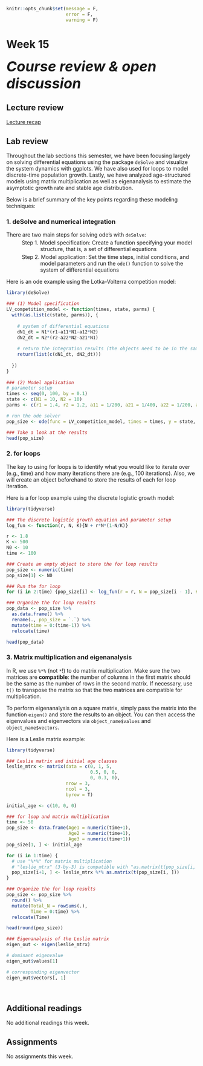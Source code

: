 ```r
knitr::opts_chunk$set(message = F, 
                      error = F, 
                      warning = F)

```

# Week 15 {-} 
<div style = "font-size: 28pt"> **_Course review & open discussion_**</div>

## Lecture review {-}

[Lecture recap](./Lecture handouts/Week15_Final_Recap.pdf){target="_blank"}

## Lab review {-}

Throughout the lab sections this semester, we have been focusing largely on solving differential equations using the package `deSolve` and visualize the system dynamics with ggplots. We have also used for loops to model discrete-time population growth. Lastly, we have analyzed age-structured models using matrix multiplication as well as eigenanalysis to estimate the asymptotic growth rate and stable age distribution.    

Below is a brief summary of the key points regarding these modeling techniques:

### 1. deSolve and numerical integration {-}

There are two main steps for solving ode's with `deSolve`:

<span id = "aaa" style="display: block; margin-top: -10px; margin-left: 90px">Model specification: Create a function specifying your model structure, that is, a set of differential equations</span>

<span id = "bbb" style="display: block; margin-top: -10px; margin-left: 90px">Model application: Set the time steps, initial conditions, and model parameters and run the `ode()` function to solve the system of differential equations</span>

<style>

p span#aaa:before { 
  content: "Step 1. "; 
  display: inline-block;
  margin-left: -3.5em;
  margin-right: 0.3em;
}

p span#bbb:before { 
  content: "Step 2. "; 
  display: inline-block;
  margin-left: -3.5em;
  margin-right: 0.3em;
}

d-article table.lightable-paper {
  margin-bottom: 0px; 
}

</style>

Here is an ode example using the Lotka-Volterra competition model: 

```r
library(deSolve)

### (1) Model specification
LV_competition_model <- function(times, state, parms) {
  with(as.list(c(state, parms)), {
    
    # system of differential equations
    dN1_dt = N1*(r1-a11*N1-a12*N2)  
    dN2_dt = N2*(r2-a22*N2-a21*N1)
    
    # return the integration results (the objects need to be in the same order specified above)
    return(list(c(dN1_dt, dN2_dt)))
    
  })
}
  
### (2) Model application
# parameter setup
times <- seq(0, 100, by = 0.1)
state <- c(N1 = 10, N2 = 10)
parms <- c(r1 = 1.4, r2 = 1.2, a11 = 1/200, a21 = 1/400, a22 = 1/200, a12 = 1/300)

# run the ode solver
pop_size <- ode(func = LV_competition_model, times = times, y = state, parms = parms)

### Take a look at the results
head(pop_size)

```

### 2. for loops {-}

The key to using for loops is to identify what you would like to iterate over (e.g., time) and how many iterations there are (e.g., 100 iterations). Also, we will create an object beforehand to store the results of each for loop iteration.

Here is a for loop example using the discrete logistic growth model:

```r
library(tidyverse)

### The discrete logistic growth equation and parameter setup
log_fun <- function(r, N, K){N + r*N*(1-N/K)}  

r <- 1.8
K <- 500
N0 <- 10
time <- 100

### Create an empty object to store the for loop results
pop_size <- numeric(time)
pop_size[1] <- N0

### Run the for loop 
for (i in 2:time) {pop_size[i] <- log_fun(r = r, N = pop_size[i - 1], K = K)}

### Organize the for loop results
pop_data <- pop_size %>% 
  as.data.frame() %>% 
  rename(., pop_size = `.`) %>%
  mutate(time = 0:(time-1)) %>%
  relocate(time)

head(pop_data)

```

### 3. Matrix multiplication and eigenanalysis {-}

In R, we use `%*%` (not `*`!) to do matrix multiplication. Make sure the two matrices are **compatible**: the number of columns in the first matrix should be the same as the number of rows in the second matrix. If necessary, use `t()` to transpose the matrix so that the two matrices are compatible for multiplication.

To perform eigenanalysis on a square matrix, simply pass the matrix into the function `eigen()` and store the results to an object. You can then access the eigenvalues and eigenvectors via `object_name$values` and `object_name$vectors`.

Here is a Leslie matrix example:

```r
library(tidyverse)

### Leslie matrix and initial age classes
leslie_mtrx <- matrix(data = c(0, 1, 5,
                               0.5, 0, 0,
                               0, 0.3, 0),
                      nrow = 3, 
                      ncol = 3,
                      byrow = T)

initial_age <- c(10, 0, 0)

### for loop and matrix multiplication
time <- 50
pop_size <- data.frame(Age1 = numeric(time+1),
                       Age2 = numeric(time+1),
                       Age3 = numeric(time+1))
pop_size[1, ] <- initial_age

for (i in 1:time) {
  # use "%*%" for matrix multiplication
  # "leslie_mtrx" (3-by-3) is compatible with "as.matrix(t(pop_size[i, ]))" (3-by-1)
  pop_size[i+1, ] <- leslie_mtrx %*% as.matrix(t(pop_size[i, ]))
}

### Organize the for loop results 
pop_size <- pop_size %>% 
  round() %>%
  mutate(Total_N = rowSums(.), 
         Time = 0:time) %>%
  relocate(Time)

head(round(pop_size)) 

### Eigenanalysis of the Leslie matrix
eigen_out <- eigen(leslie_mtrx)

# dominant eigenvalue
eigen_out$values[1] 

# corresponding eigenvector
eigen_out$vectors[, 1]

```

<br>

## Additional readings {-}

No additional readings this week.
<br>

## Assignments {-}

No assignments this week.


